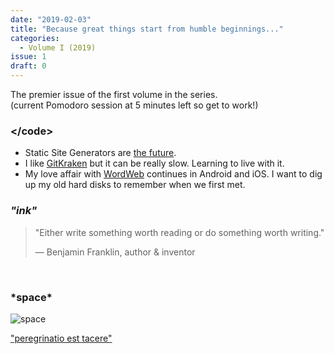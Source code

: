 ```yaml
---
date: "2019-02-03"
title: "Because great things start from humble beginnings..."
categories:
  - Volume I (2019)
issue: 1
draft: 0
---
```


The premier issue of the first volume in the series.<br />
(current Pomodoro session at 5 minutes left so get to work!)

### &lt;/code&gt;
* Static Site Generators are [the future][1].
* I like [GitKraken][2] but it can be really slow. Learning to live with it.
* My love affair with [WordWeb][3] continues in Android and iOS. I want to dig up my old hard disks to remember when we first met.

### *"ink"*
> "Either write something worth reading or do something worth writing."
> 
> &mdash; Benjamin Franklin, author & inventor

<br />

### \***space**\*

![space](./space-screenshot.jpg "peregrinatio est tacere")

<p class="image-caption"> 

["peregrinatio est tacere"][space]

</p>



[space]:https://code-ink-space.gitlab.io/space
[1]:https://code-ink-space.gitlab.io/code/2019/static-site-generator-jekyll-hexo-hugo/
[2]:https://www.gitkraken.com
[3]:https://wordweb.info/
